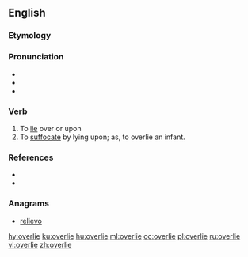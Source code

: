==English==

===Etymology===
{{prefix|over|lie|gloss2=to recline|lang=en}}

===Pronunciation===
* {{IPA|/ˌoʊvɚˈlaɪ/|lang=en}}
* {{hyphenation|over|lie|lang=en}}
* {{rhymes|aɪ|lang=en}}

===Verb===
{{en-verb|overlies|overlying|overlay|overlain}}

# To [[lie]] over or upon
# To [[suffocate]] by lying upon; as, to overlie an infant.

===References===
* {{R:Century 1911}}
* {{R:Webster 1913}}

===Anagrams===
* [[relievo#English|relievo]]

[[hy:overlie]]
[[ku:overlie]]
[[hu:overlie]]
[[ml:overlie]]
[[oc:overlie]]
[[pl:overlie]]
[[ru:overlie]]
[[vi:overlie]]
[[zh:overlie]]